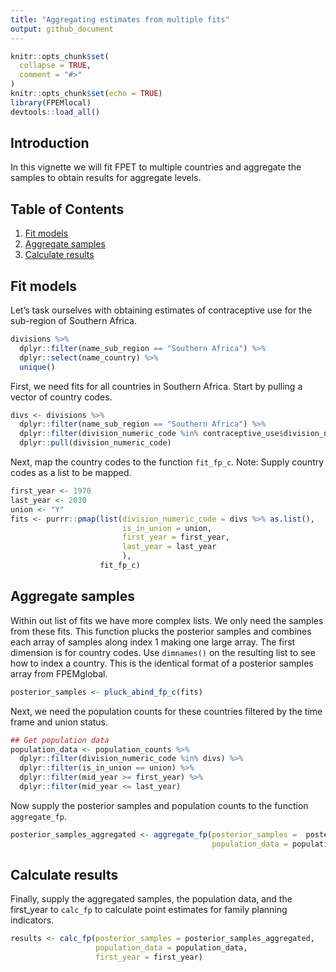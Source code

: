 ```yaml
---
title: "Aggregating estimates from multiple fits"
output: github_document
---
```



```r
knitr::opts_chunk$set(
  collapse = TRUE,
  comment = "#>"
)
knitr::opts_chunk$set(echo = TRUE)
library(FPEMlocal)
devtools::load_all()
```



## Introduction
In this vignette we will fit FPET to multiple countries and aggregate the samples to obtain results for aggregate levels.

## Table of Contents
1. [Fit models](#fit)
2. [Aggregate samples](#run)
3. [Calculate results](#results)

## <a name="fit"></a>
## Fit models
Let's task ourselves with obtaining estimates of contraceptive use for the sub-region of Southern Africa.
```r
divisions %>%
  dplyr::filter(name_sub_region == "Southern Africa") %>%
  dplyr::select(name_country) %>%
  unique()
```

First, we need fits for all countries in Southern Africa. Start by pulling a vector of country codes.
```r
divs <- divisions %>%
  dplyr::filter(name_sub_region == "Southern Africa") %>%
  dplyr::filter(division_numeric_code %in% contraceptive_use$division_numeric_code) %>% # Filtering on the countries available in `contraceptive_use` because we are using this package data
  dplyr::pull(division_numeric_code)
```

Next, map the country codes to the function `fit_fp_c`. Note: Supply country codes as a list to be mapped.
```r
first_year <- 1970
last_year <- 2030
union <- "Y"
fits <- purrr::pmap(list(division_numeric_code = divs %>% as.list(),
                         is_in_union = union,
                         first_year = first_year,
                         last_year = last_year
                         ),
                    fit_fp_c)
```

## <a name="aggregate"></a>
## Aggregate samples

Within out list of fits we have more complex lists. We only need the samples from these fits. This function plucks the posterior samples and combines each array of samples along index 1 making one large array. The first dimension is for country codes. Use `dimnames()` on the resulting list to see how to index a country. This is the identical format of a posterior samples array from FPEMglobal.
```r
posterior_samples <- pluck_abind_fp_c(fits)
```

Next, we need the population counts for these countries filtered by the time frame and union status.
```r
## Get population data
population_data <- population_counts %>%
  dplyr::filter(division_numeric_code %in% divs) %>%
  dplyr::filter(is_in_union == union) %>%
  dplyr::filter(mid_year >= first_year) %>%
  dplyr::filter(mid_year <= last_year)
```

Now supply the posterior samples and population counts to the function `aggregate_fp`.
```r
posterior_samples_aggregated <- aggregate_fp(posterior_samples =  posterior_samples,
                                             population_data = population_data)
```




## <a name="results"></a>
## Calculate results
Finally, supply the aggregated samples, the population data, and the first_year to `calc_fp` to calculate point estimates for family planning indicators.
```r
results <- calc_fp(posterior_samples = posterior_samples_aggregated,
                   population_data = population_data,
                   first_year = first_year)
```
